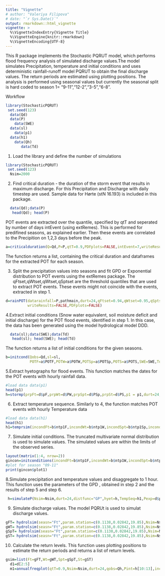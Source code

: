 ```yaml
---
title: "Vignette"
# author: "Valeriya Filipova"
# date: "`r Sys.Date()`"
output: rmarkdown::html_vignette
vignette: >
  %\VignetteIndexEntry{Vignette Title}
  %\VignetteEngine{knitr::rmarkdown}
  %\VignetteEncoding{UTF-8}
---
```


This R package implements the Stochastic PQRUT model, which performs flood frequency analysis of simulated discharge values.The model simulates Precipitation, temperature  and initial conditions and uses deterministic rainfall-runoff model PQRUT to obtain the final discharge values. The return periods are estimated using plotting positions. The analysis is performed using seasonal values but currently the seasonal split is hard coded to season 1= "9-11","12-2","3-5","6-8".


Workflow
```r
library(StochasticPQRUT)
 set.seed(123)
  data(Qd)
  data(P)
    data(SWE)
  data(sl)  
    data(p1)
  data(h1)
    data(Qh)
       data(Td)
```

1. Load the library and define the number of simulations
```r
library(StochasticPQRUT)
 set.seed(123)
  Nsim=2000
```


2. Find critical duration - the duration of the storm event that results in maximum discharge. For this Precipitation and Discharge with  daily timestep are used. Sample data for Hørte (stN 16.193) is included in this package.
```r
  data(Qd);data(P)
   head(Qd); head(P)
```

POT events are extracted over the quantile, specified by qtT and seperated by number of days intEvent (using extRemes). This is performed for predifined seasons, as explained earlier. Then these events are correlated to the Precipition on 1,2,3 days before the peak. 
```r
a=criticalduration(Q=Qd,P=P,qtT=0.9,PDFplots=FALSE,intEvent=7,writeResults=FALSE)
```

The function returns a list, containing the critical duration and dataframes for the extracted POT for each season. 


3. Split the precipitation values into seasons and fit GPD or Exponential distribution to POT events using the extRemes package. The qFtset,qWtset,qWtset,qSptset are the threshold quantiles that are used to extract POT events. These events might not coincide with the events, extracted in step 1.
```r

d=rainPOT(datarainfall=P,pathmain,durt=24,qFtset=0.94,qWtset=0.95,qSptset=0.98,qStset=0.94,distfunc="GP",
          writeResults=FALSE,PDFplots=FALSE)
```

4.Extract initial conditions (Snow water equivalent, soil moisture deficit and initial discharge) for the POT flood events, identified in step 1. In this case, the data has been generated using the model hydrological model DDD. 
<div class = "row">
<div class = "col-md-6">
```r
  data(sl);data(SWE);data(Td)
   head(sl); head(SWE); head(Td)
```
</div>


The function returns a list of initial conditions  for the given seasons.
```r

b=initcond(Qobs=Qd,sl=sl,
           POTF=a$POTF,POTW=a$POTW,POTSp=a$POTSp,POTS=a$POTS,SWE=SWE,Td=Td,durt=a$d,PDFplots=FALSE,writeResults=FALSE)

```

5.Extract hyetographs for flood events. This function matches the dates for the POT events with hourly rainfall data.
```r
#load data data(p1)
head(p1)
h=stormp(prpFt=d$pF,prpWt=d$PW,prpSpt=d$PSp,prpSt=d$PS,p1 = p1,durt=24,writeResults=FALSE,PDFplots=FALSE)
```

6. Extract temperature sequence. Similarly to 4, the function matches POT events with hourly Temperature data
```r
#load data data(h1)
head(h1)
h1=temprsim(incondFt=b$ntp1F,incondWt=b$ntp1W,incondSpt=b$ntp1Sp,incondSt=b$ntp1S,durt=24,tm=h1,writeResults=FALSE,PDFplots=FALSE)
```

7. Simulate initial conditions. The truncated multivariate normal distribution is used to simulate values. The simulated values are within the limits of the observed series. 
```r
layout(matrix(1:4, nrow=2))
gincon=initconditions(incondFt=b$ntp1F,incondWt=b$ntp1W,incondSpt=b$ntp1Sp,incondSt=b$ntp1S, Nsim=Nsim,durt=a$d,writeResults=FALSE,PDFplots=FALSE)
#plot for season "09-11"
print(gincon$plot1)
```

8.Simulate precipitation and temperature values and disaggregate to 1 hour. This function uses the parameters of the GPD , obtained in step 2 and the results of step 5 and step 6.
```r
 h=simulateP(Nsim=Nsim,durt=24,distfunc="GP",hyet=h,TempSeq=h1,Pexp=d$par,writeResults=FALSE,PDFplots=FALSE)
```

9. Simulate discharge values. The model PQRUt is used to simulat discharge values. 
```r

gFT= hydrolsim(seasn="Ft",param.station=c(0.1138,0.02842,19.85),Nsim=Nsim,int1=gincon$SWEFt,Pt=as.matrix(h[[1]]),E=h[[5]],durt=24,Area1=157,kd=3,modelsnow="Snow.sim",slconst=1,snpSpt=0.3,ttsnow=-1,Tmax=0.5,Tmin=0.5,writeResults=FALSE,PDFplots=FALSE)
gWT= hydrolsim(seasn="Ft",param.station=c(0.1138,0.02842,19.85),Nsim=Nsim,int1=gincon$SWEFt,Pt=as.matrix(h[[2]]),E=h[[6]],durt=24,Area1=157,kd=3,modelsnow="Snow.sim",slconst=1,snpSpt=0.3,ttsnow=-1,Tmax=0.5,Tmin=0.5,writeResults=FALSE,PDFplots=FALSE)
gSpT= hydrolsim(seasn="Ft",param.station=c(0.1138,0.02842,19.85),Nsim=Nsim,int1=gincon$SWEFt,Pt=as.matrix(h[[3]]),E=h[[7]],durt=24,Area1=157,kd=3,modelsnow="Snow.sim",slconst=1,snpSpt=0.3,ttsnow=-1,Tmax=0.5,Tmin=0.5,writeResults=FALSE,PDFplots=FALSE)
gST= hydrolsim(seasn="Ft",param.station=c(0.1138,0.02842,19.85),Nsim=Nsim,int1=gincon$SWEFt,Pt=as.matrix(h[[4]]),E=h[[8]],durt=24,Area1=157,kd=3,modelsnow="Snow.sim",slconst=1,snpSpt=0.3,ttsnow=-1,Tmax=0.5,Tmin=0.5,writeResults=FALSE,PDFplots=FALSE)

```

10. Calculate the return levels. This function uses plotting positions to estimate the return periods and returns a list of return levels.
```r

gsim=list(Ft=gFT,Wt=gWT,Spt=gSpT,St=gST)
  d1=d[2:5]
  m1=annualfreqplot(qtT=0.9,Nsim=Nsim,durt=24,qobs=Qh,Pint=h[10:13],incond=gincon,nsy=d1,Qsim=gsim,writeResults=FALSE,PDFplots=FALSE)
```




<!-- ## Styles -->

<!-- The `html_vignette` template includes a basic CSS theme. To override this theme you can specify your own CSS in the document metadata as follows: -->

<!--     output:  -->
<!--       rmarkdown::html_vignette: -->
<!--         css: mystyles.css -->


<!-- ## Figures -->

<!-- The figure sizes have been customised so that you can easily put two images side-by-side.  -->

<!-- ```{r, fig.show='hold'} -->
<!-- plot(1:10) -->
<!-- plot(10:1) -->
<!-- ``` -->

<!-- You can enable figure captions by `fig_caption: yes` in YAML: -->

<!--     output: -->
<!--       rmarkdown::html_vignette: -->
<!--         fig_caption: yes -->

<!-- Then you can use the chunk option `fig.cap = "Your figure caption."` in **knitr**. -->

<!-- ## More Examples -->

<!-- You can write math expressions, e.g. $Y = X\beta + \epsilon$, footnotes^[A footnote here.], and tables, e.g. using `knitr::kable()`. -->

<!-- ```{r, echo=FALSE, results='asis'} -->
<!-- knitr::kable(head(mtcars, 10)) -->
<!-- ``` -->

<!-- Also a quote using `>`: -->

<!-- > "He who gives up [code] safety for [code] speed deserves neither." -->
<!-- ([via](https://twitter.com/hadleywickham/status/504368538874703872)) -->
